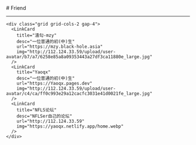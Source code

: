 
<BaseLayout title="Friend">
  <BaseCard title="Friend">
# Friend

---

    <div class="grid grid-cols-2 gap-4">
      <LinkCard
        title="渣勾-mzy"
        desc="一位普通的初(中)生"
        url="https://mzy.black-hole.asia"
        img="http://112.124.33.59/upload/user-avatar/b7/a7/6258e85a8a09353443a27df3ca11880e_large.jpg"
      />
      <LinkCard
        title="Yaoqx"
        desc="一位普通的初(中)生"
        url="https://Yaoqx.pages.dev"
        img="http://112.124.33.59/upload/user-avatar/c4/ca/ff0c993e29a12cacfc3031e41d0021fe_large.jpg"
      />
      <LinkCard
        title="NFLS论坛"
        desc="NFLSer自己的论坛"
        url="http://112.124.33.59"
        img="https://yaoqx.netlify.app/home.webp"
      />
    </div>

  </BaseCard>
</BaseLayout>
